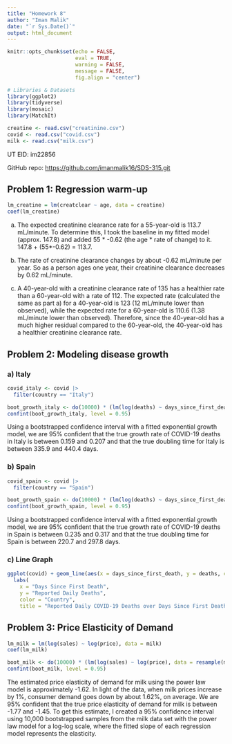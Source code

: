 ---
title: "Homework 8"
author: "Iman Malik"
date: "`r Sys.Date()`"
output: html_document
---

```{r global_options, include=FALSE}
knitr::opts_chunk$set(echo = FALSE,
                      eval = TRUE,
                      warning = FALSE,
                      message = FALSE,
                      fig.align = "center")
```

```{r}
# Libraries & Datasets
library(ggplot2)
library(tidyverse)
library(mosaic)
library(MatchIt)

creatine <- read.csv("creatinine.csv")
covid <- read.csv("covid.csv")
milk <- read.csv("milk.csv")
```

UT EID: im22856

GitHub repo: <https://github.com/imanmalik16/SDS-315.git>

## Problem 1: Regression warm-up

```{r}
lm_creatine = lm(creatclear ~ age, data = creatine)
coef(lm_creatine)
```

a)  The expected creatinine clearance rate for a 55-year-old is 113.7 mL/minute. To determine this, I took the baseline in my fitted model (approx. 147.8) and added 55 \* -0.62 (the age \* rate of change) to it. 147.8 + (55\*-0.62) = 113.7.

b)  The rate of creatinine clearance changes by about -0.62 mL/minute per year. So as a person ages one year, their creatinine clearance decreases by 0.62 mL/minute.

c)  A 40-year-old with a creatinine clearance rate of 135 has a healthier rate than a 60-year-old with a rate of 112. The expected rate (calculated the same as part a) for a 40-year-old is 123 (12 mL/minute lower than observed), while the expected rate for a 60-year-old is 110.6 (1.38 mL/minute lower than observed). Therefore, since the 40-year-old has a much higher residual compared to the 60-year-old, the 40-year-old has a healthier creatinine clearance rate.

## Problem 2: Modeling disease growth

### a) Italy

```{r}
covid_italy <- covid |>
  filter(country == "Italy")

boot_growth_italy <- do(10000) * (lm(log(deaths) ~ days_since_first_death, data = resample(covid_italy)))
confint(boot_growth_italy, level = 0.95)
```

Using a bootstrapped confidence interval with a fitted exponential growth model, we are 95% confident that the true growth rate of COVID-19 deaths in Italy is between 0.159 and 0.207 and that the true doubling time for Italy is between 335.9 and 440.4 days. 

### b) Spain

```{r}
covid_spain <- covid |>
  filter(country == "Spain")

boot_growth_spain <- do(10000) * (lm(log(deaths) ~ days_since_first_death, data = resample(covid_spain)))
confint(boot_growth_spain, level = 0.95)
```

Using a bootstrapped confidence interval with a fitted exponential growth model, we are 95% confident that the true growth rate of COVID-19 deaths in Spain is between 0.235 and 0.317 and that the true doubling time for Spain is between 220.7 and 297.8 days. 

### c) Line Graph

```{r}
ggplot(covid) + geom_line(aes(x = days_since_first_death, y = deaths, color = country)) +
  labs(
    x = "Days Since First Death",
    y = "Reported Daily Deaths",
    color = "Country",
    title = "Reported Daily COVID-19 Deaths over Days Since First Death")
```

## Problem 3: Price Elasticity of Demand

```{r}
lm_milk = lm(log(sales) ~ log(price), data = milk)
coef(lm_milk)

boot_milk <- do(10000) * (lm(log(sales) ~ log(price), data = resample(milk)))
confint(boot_milk, level = 0.95)
```

The estimated price elasticity of demand for milk using the power law model is approximately -1.62. In light of the data, when milk prices increase by 1%, consumer demand goes down by about 1.62%, on average. We are 95% confident that the true price elasticity of demand for milk is between -1.77 and -1.45. To get this estimate, I created a 95% confidence interval using 10,000 bootstrapped samples from the milk data set with the power law model for a log-log scale, where the fitted slope of each regression model represents the elasticity.

